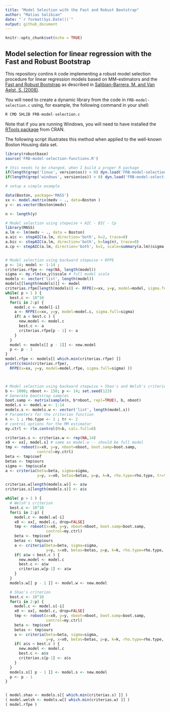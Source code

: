 ```yaml
---
title: "Model Selection with the Fast and Robust Bootstrap"
author: "Matias Salibian"
date: "`r format(Sys.Date())`"
output: github_document
---
```


```r
knitr::opts_chunk$set(echo = TRUE)
```

## Model selection for linear regression with the Fast and Robust Bootstrap

This repository contins `R` code implementing a
robust model selection procedure 
for linear regression models based on MM-estimators and the 
[Fast and Robust Bootstrap](http://dx.doi.org/10.1214/aos/1021379865)
as described in [Salibian-Barrera, M. and Van Aelst, S. (2008)](http://dx.doi.org/10.1016/j.csda.2008.05.007). 


You will need to create a dynamic library from the code in `FRB-model-selection.c` using,
for example, the following command in your shell:
```R
R CMD SHLIB FRB-model-selection.c
```
Note that if you are running Windows, you will need to have installed the [RTools package](https://cran.r-project.org/bin/windows/Rtools/)
from CRAN. 

The following script illustrates this method when applied to the 
well-known Boston Housing data set. 
```R
library(robustbase)
source('FRB-model-selection-functions.R')

# this needs to be changed, when I build a proper R package
if(length(grep('linux', version$os)) > 0) dyn.load('FRB-model-selection.so')
if(length(grep('windows', version$os)) > 0) dyn.load('FRB-model-selection.dll')

# setup a simple example

data(Boston, package='MASS')
xx <- model.matrix(medv ~ ., data=Boston )
y <- as.vector(Boston$medv)

n <- length(y)

# Model selection using stepwise + AIC - BIC - Cp
library(MASS)
a.lm <- lm(medv ~ ., data = Boston)
a.aic <- stepAIC(a.lm, direction='both', k=2, trace=0)
a.bic <- stepAIC(a.lm, direction='both', k=log(n), trace=0)
a.cp <- stepAIC(a.lm, direction='both', k=2, scale=summary(a.lm)$sigma, trace=0)


# Model selection using backward stepwise + RFPE
p <- 14; model <- 1:14 ;
criterias.rfpe <- rep(NA, length(model))
sigma <- my.rlm(xx,y)$scale # full model scale
models <- vector('list', length(model))
models[[length(models)]] <- model
criterias.rfpe[length(models)] <- RFPE(x=xx, y=y, model=model, sigma.full=sigma)
while( p > 1 ) {
  best.c <- 10^10
  for(i in 2:p) {
    model.c <- model[-i]
    a <- RFPE(x=xx, y=y, model=model.c, sigma.full=sigma)
    if( a < best.c ) {
      new.model <- model.c
      best.c <- a
      criterias.rfpe[p - 1] <- a
    }
  }
  model <- models[[ p - 1]] <- new.model
  p <- p - 1
}
model.rfpe <- models[[ which.min(criterias.rfpe) ]]
print(c(min(criterias.rfpe),
  RFPE(x=xx, y=y, model=model.rfpe, sigma.full=sigma) ))



# Model selection using backward stepwise + Shao's and Welsh's criterion + FRB
b <- 1000; nboot <- 150; p <- 14; set.seed(123)
# Generate bootstrap samples
boot.samp <- matrix(sample(n, b*nboot, repl=TRUE), b, nboot)
model.s <- model.w <- 1:14
models.s <- models.w <- vector('list', length(model.s))
# Parameters for the criterion function
k <- 1 ; rho.type <- 1 ; tr <- 2
# control options for the MM estimator
my.ctrl <- rlm.control(M=b, calc.full=0)

criterias.s <- criterias.w <- rep(NA,14)
x0 <- xx[, model.s] # same as model.w -- should be full model
tmp <- roboot(x=x0, y=y, nboot=nboot, boot.samp=boot.samp,
              control=my.ctrl)
beta <- tmp$coef
betas <- tmp$ours
sigma <- tmp$scale
a <- criteria(beta=beta, sigma=sigma,
              y=y, x=x0, betas=betas, p=p, k=k, rho.type=rho.type, tr=tr)

criterias.w[length(models.w)] <- a$w
criterias.s[length(models.s)] <- a$s

while( p > 1 ) {
  # Welsh's criterion
  best.c <- 10^10
  for(i in 2:p) {
    model.c <- model.w[-i]
    x0 <- xx[, model.c, drop=FALSE]
    tmp <- roboot(x=x0, y=y, nboot=nboot, boot.samp=boot.samp,
                  control=my.ctrl)
    beta <- tmp$coef
    betas <- tmp$ours
    a <- criteria(beta=beta, sigma=sigma,
                  y=y, x=x0, betas=betas, p=p, k=k, rho.type=rho.type, tr=tr)
    if( a$w < best.c ) {
      new.model <- model.c
      best.c <- a$w
      criterias.w[p-1] <- a$w
    }
  }
  models.w[[ p - 1 ]] <- model.w <- new.model

  # Shao's criterion
  best.c <- 10^10
  for(i in 2:p) {
    model.c <- model.s[-i]
    x0 <- xx[, model.c, drop=FALSE]
    tmp <- roboot(x=x0, y=y, nboot=nboot, boot.samp=boot.samp,
                  control=my.ctrl)
    beta <- tmp$coef
    betas <- tmp$ours
    a <- criteria(beta=beta, sigma=sigma,
                  y=y, x=x0, betas=betas, p=p, k=k, rho.type=rho.type, tr=tr)
    if( a$s < best.c ) {
      new.model <- model.c
      best.c <- a$s
      criterias.s[p-1] <- a$s
    }
  }
  models.s[[ p - 1 ]] <- model.s <- new.model
  p <- p - 1
}


( model.shao <- models.s[[ which.min(criterias.s) ]] )
( model.welsh <- models.w[[ which.min(criterias.w) ]] )
( model.rfpe )
```
